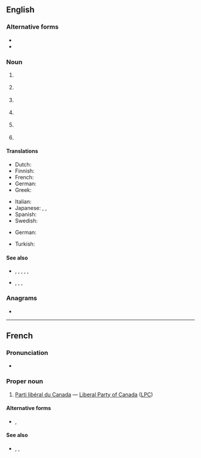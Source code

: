 {{also|plc}}
==English==
{{wikipedia}}

===Alternative forms===
* {{alter|en|plc||public limited company, programmable logic controller}}
* {{alter|en|p.l.c.||public limited company}}

===Noun===
{{en-noun|~}}

# {{lb|en|countable|business}} {{initialism of|en|public limited company}}
# {{lb|en|communications}} {{initialism of|en|power line communication}}
# {{lb|en|countable|electronics}} {{initialism of|en|programmable logic controller}}
# {{lb|en|uncountable|telecommunications}} {{initialism of|en|[[packet]] [[loss]] [[concealment]]}}
# {{lb|en|countable|biochemistry}} {{initialism of|en|phospholipase C}}
# {{lb|en|countable|China}} {{initialism of|en|[[prefecture-level city]]}}

====Translations====
{{trans-top|Abbreviation for public limited company}}
* Dutch: {{t|nl|N.V.}}
* Finnish: {{t+|fi|oyj}}
* French: {{t+|fr|SA}}
* German: {{t+|de|AG}}
* Greek: {{t+|el|ΑΕ}}
{{trans-mid}}
* Italian: {{t|it|SpA}}
* Japanese: {{t|ja|K.K.}}, {{t+|ja|株式会社|tr=kabushikigaisha}}, {{qualifier|literally}}{{t|ja|上場株式会社|tr=jōjōkabushikigaisha}}
* Spanish: {{t+|es|S.A.}}
* Swedish: {{t+|sv|AB}}
{{trans-bottom}}

{{trans-top|Abbreviation for a programmable logic controller}}
* German: {{t+|de|SPS|f}}
{{trans-mid}}
* Turkish: {{t+|tr|PLC}}
{{trans-bottom}}

====See also====
* {{sense|business}} {{l|en|Co.}}, {{l|en|Corp.}}, {{l|en|Inc.}}, {{l|en|LLC}}, {{l|en|Ltd.}}, {{l|en|plc}}
* {{sense|electronics}} {{l|en|FPGA}}, {{l|en|PAL}}, {{l|en|PIC}}, {{l|en|PLA}}

===Anagrams===
* {{anagrams|en|a=clp|CLP|Cpl|Cpl.|LPC|PCL|PCl.|cpl}}

----

==French==

===Pronunciation===
* {{fr-IPA|pé-el-cé}}

===Proper noun===
{{head|fr|proper noun|head=[[parti|Parti]] [[libéral]] [[du]] [[Canada]]|g=m}}

# {{lb|fr|initialism}} {{lb|fr|Canadian politics}} [[Parti libéral du Canada]] &mdash; [[Liberal Party of Canada]] ([[LPC]])

====Alternative forms====
* {{l|fr|P.L.C.}}, {{l|fr|P. L. C.}}

====See also====
* {{l|fr|BQ}}, {{l|fr|NPD}}, {{l|fr|PCC}}